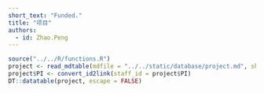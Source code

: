 ```yaml
---
short_text: "Funded."
title: "项目"
authors:
  - id: Zhao.Peng
---
```


```r
source("../../R/functions.R")
project <- read_mdtable(mdfile = "../../static/database/project.md", skip = 0)
project$PI <- convert_id2link(staff_id = project$PI)
DT::datatable(project, escape = FALSE)
```